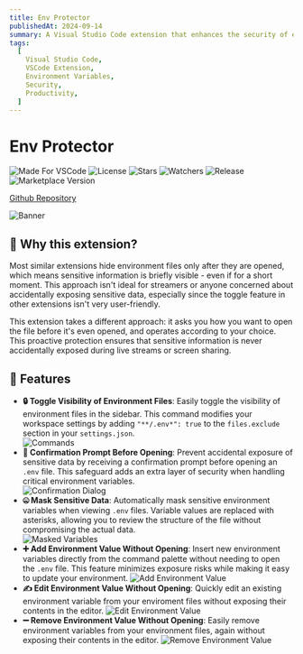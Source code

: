 ```yaml
---
title: Env Protector
publishedAt: 2024-09-14
summary: A Visual Studio Code extension that enhances the security of environment files by masking sensitive data, providing confirmation prompts before opening, and allowing users to manage environment variables without exposing their contents.
tags:
  [
    Visual Studio Code,
    VSCode Extension,
    Environment Variables,
    Security,
    Productivity,
  ]
---
```


# Env Protector

![Made For VSCode](https://img.shields.io/badge/Made%20for-VSCode-1f425f.svg)
![License](https://img.shields.io/github/license/sametcn99/env-protector.svg)
![Stars](https://img.shields.io/github/stars/sametcn99/env-protector.svg)
![Watchers](https://img.shields.io/github/watchers/sametcn99/env-protector.svg)
![Release](https://img.shields.io/github/release/sametcn99/env-protector.svg)
![Marketplace Version](https://img.shields.io/visual-studio-marketplace/v/sametcn99.env-protector?label=VS%20Marketplace&logo=visual-studio-code)

[Github Repository](https://github.com/sametcn99/env-protector)

![Banner](https://github.com/sametcn99/env-protector/blob/main/assets/banner.png?raw=true)

## 🤔 Why this extension?

Most similar extensions hide environment files only after they are opened, which means sensitive information is briefly visible - even if for a short moment. This approach isn't ideal for streamers or anyone concerned about accidentally exposing sensitive data, especially since the toggle feature in other extensions isn't very user-friendly.

This extension takes a different approach: it asks you how you want to open the file before it's even opened, and operates according to your choice. This proactive protection ensures that sensitive information is never accidentally exposed during live streams or screen sharing.

## 🚀 Features

- **🔒 Toggle Visibility of Environment Files**: Easily toggle the visibility of environment files in the sidebar. This command modifies your workspace settings by adding `"**/.env*": true` to the `files.exclude` section in your `settings.json`.  
  ![Commands](https://raw.githubusercontent.com/sametcn99/env-protector/refs/heads/main/assets/commands.png)
- **🛑 Confirmation Prompt Before Opening**: Prevent accidental exposure of sensitive data by receiving a confirmation prompt before opening an `.env` file. This safeguard adds an extra layer of security when handling critical environment variables.  
  ![Confirmation Dialog](https://raw.githubusercontent.com/sametcn99/env-protector/refs/heads/main/assets/dialog.png)
- **🤐 Mask Sensitive Data**: Automatically mask sensitive environment variables when viewing `.env` files. Variable values are replaced with asterisks, allowing you to review the structure of the file without compromising the actual data.  
  ![Masked Variables](https://raw.githubusercontent.com/sametcn99/env-protector/refs/heads/main/assets/masked.png)
- **➕ Add Environment Value Without Opening**: Insert new environment variables directly from the command palette without needing to open the `.env` file. This feature minimizes exposure risks while making it easy to update your environment.
  ![Add Environment Value](https://github.com/sametcn99/env-protector/blob/main/assets/add.gif?raw=true)
- **✍️ Edit Environment Value Without Opening**: Quickly edit an existing environment variable from your enviroment files without exposing their contents in the editor.
  ![Edit Environment Value](https://github.com/sametcn99/env-protector/blob/main/assets/edit.gif?raw=true)
- **➖ Remove Environment Value Without Opening**: Easily remove environment variables from your environment files, again without exposing their contents in the editor.
  ![Remove Environment Value](https://github.com/sametcn99/env-protector/blob/main/assets/remove.gif?raw=true)
